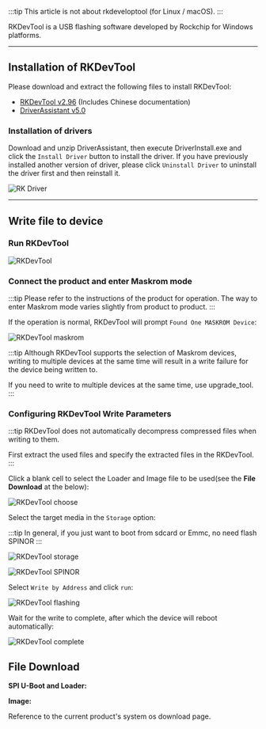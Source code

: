 
:::tip
This article is not about rkdeveloptool (for Linux / macOS).
:::

RKDevTool is a USB flashing software developed by Rockchip for Windows platforms.

---

## Installation of RKDevTool

Please download and extract the following files to install RKDevTool:

- [RKDevTool v2.96](https://dl.radxa.com/tools/windows/RKDevTool_Release_v2.96_zh.zip) (Includes Chinese documentation)
- [DriverAssistant v5.0](https://dl.radxa.com/tools/windows/DriverAssitant_v5.0.zip)

### Installation of drivers

Download and unzip DriverAssistant, then execute DriverInstall.exe and click the `Install Driver` button to install the driver.
If you have previously installed another version of driver, please click `Uninstall Driver` to uninstall the driver first and then reinstall it.

![RK Driver](/img/configuration/RK-Driver-Assistant-Install-Uninstall.webp)

---

## Write file to device

### Run RKDevTool

![RKDevTool](/img/configuration/rkdevtool.webp)

### Connect the product and enter Maskrom mode

:::tip
Please refer to the instructions of the product for operation. The way to enter Maskrom mode varies slightly from product to product.
:::

If the operation is normal, RKDevTool will prompt `Found One MASKROM Device`:

![RKDevTool maskrom](/img/configuration/rkdevtool-maskrom.webp)

:::tip
Although RKDevTool supports the selection of Maskrom devices, writing to multiple devices at the same time will result in a write failure for the device being written to.

If you need to write to multiple devices at the same time, use upgrade_tool.
:::

### Configuring RKDevTool Write Parameters

:::tip
RKDevTool does not automatically decompress compressed files when writing to them.

First extract the used files and specify the extracted files in the RKDevTool.
:::

Click a blank cell to select the Loader and Image file to be used(see the **File Download** at the below):

![RKDevTool choose](/img/configuration/rkdevtool-choose.webp)

Select the target media in the `Storage` option:

:::tip
In general, if you just want to boot from sdcard or Emmc, no need flash SPINOR
:::

<Tabs queryString="storage">
<TabItem value="emmc" label="eMMC">

![RKDevTool storage](/img/configuration/rkdevtool-storage.webp)

</TabItem>
<TabItem value="spi" label="SPINOR">

![RKDevTool SPINOR](/img/configuration/rkdevtool-spinor.webp)

</TabItem>
</Tabs>

Select `Write by Address` and click `run`:

![RKDevTool flashing](/img/configuration/rkdevtool-flashing.webp)

Wait for the write to complete, after which the device will reboot automatically:

![RKDevTool complete](/img/configuration/rkdevtool-complete.webp)

## File Download

**SPI U-Boot and Loader:**

<Loader series={props.series} />

**Image:**

Reference to the current product's system os download page.
